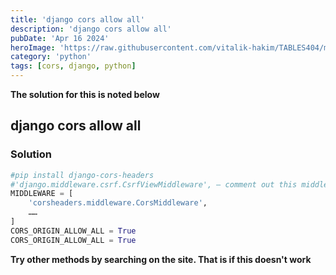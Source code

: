 ```yaml
---
title: 'django cors allow all'
description: 'django cors allow all'
pubDate: 'Apr 16 2024'
heroImage: 'https://raw.githubusercontent.com/vitalik-hakim/TABLES404/main/error_b/python.jpg'
category: 'python'
tags: [cors, django, python]
---
```


**The solution for this is noted below**

## django cors allow all

### Solution

```python
#pip install django-cors-headers
#'django.middleware.csrf.CsrfViewMiddleware', – comment out this middlewire
MIDDLEWARE = [
    'corsheaders.middleware.CorsMiddleware',
	……
]
CORS_ORIGIN_ALLOW_ALL = True
CORS_ORIGIN_ALLOW_ALL = True
```

**Try other methods by searching on the site. That is if this doesn't work**
